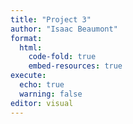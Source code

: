 ```yaml
---
title: "Project 3"
author: "Isaac Beaumont"
format:
  html:
    code-fold: true
    embed-resources: true
execute: 
  echo: true
  warning: false
editor: visual
---
```



